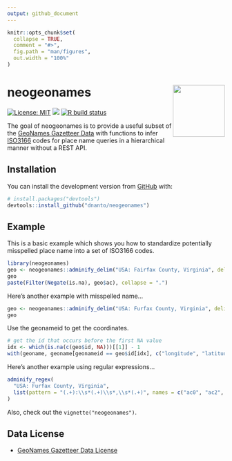 ```yaml
---
output: github_document
---
```


<!-- README.md is generated from README.Rmd. Please edit that file -->

```r
knitr::opts_chunk$set(
  collapse = TRUE,
  comment = "#>",
  fig.path = "man/figures",
  out.width = "100%"
)
```

# neogeonames <img src="man/figures/logo.png" align="right" width="120" />

<!-- badges: start -->
[![License: MIT](https://img.shields.io/badge/license-MIT-blue.svg)](https://github.com/dnanto/neogeonames/blob/master/LICENSE)
[![](https://img.shields.io/badge/devel%20version-0.0.0.9000-blue.svg)](https://github.com/dnanto/neogeonames)
[![R build status](https://github.com/dnanto/neogeonames/workflows/R-CMD-check/badge.svg)](https://github.com/dnanto/neogeonames/actions)
<!-- badges: end -->

The goal of neogeonames is to provide a useful subset of the 
[GeoNames Gazetteer Data](http://download.geonames.org/export/dump/) with functions to infer 
[ISO3166](https://en.wikipedia.org/wiki/ISO_3166) codes for place
name queries in a hierarchical manner without a REST API.

## Installation

You can install the development version from [GitHub](https://github.com/) with:

``` r
# install.packages("devtools")
devtools::install_github("dnanto/neogeonames")
```

## Example

This is a basic example which shows you how to standardize potentially misspelled place name into 
a set of ISO3166 codes.

```r
library(neogeonames)
geo <- neogeonames::adminify_delim("USA: Fairfax County, Virginia", delim = "[:,]")
geo
paste(Filter(Negate(is.na), geo$ac), collapse = ".")
```

Here's another example with misspelled name...

```r
geo <- neogeonames::adminify_delim("USA: Furfax County, Virginia", delim = "[:,]")
geo
```

Use the geonameid to get the coordinates.

```r
# get the id that occurs before the first NA value
idx <- which(is.na(c(geo$id, NA)))[[1]] - 1
with(geoname, geoname[geonameid == geo$id[idx], c("longitude", "latitude")])
```

Here's another example using regular expressions...

```r
adminify_regex(
  "USA: Furfax County, Virginia",
  list(pattern = "(.+):\\s*(.+)\\s*,\\s*(.+)", names = c("ac0", "ac2", "ac1"))
)
```

Also, check out the `vignette("neogeonames")`.

## Data License

- [GeoNames Gazetteer Data License](https://creativecommons.org/licenses/by/4.0/)
